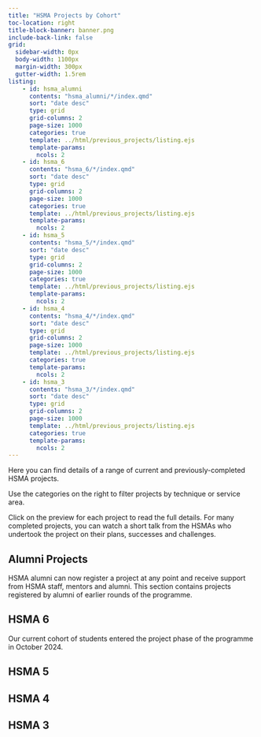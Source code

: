 ```yaml
---
title: "HSMA Projects by Cohort"
toc-location: right
title-block-banner: banner.png
include-back-link: false
grid:
  sidebar-width: 0px
  body-width: 1100px
  margin-width: 300px
  gutter-width: 1.5rem
listing:
    - id: hsma_alumni
      contents: "hsma_alumni/*/index.qmd"
      sort: "date desc"
      type: grid
      grid-columns: 2
      page-size: 1000
      categories: true
      template: ../html/previous_projects/listing.ejs
      template-params:
        ncols: 2
    - id: hsma_6
      contents: "hsma_6/*/index.qmd"
      sort: "date desc"
      type: grid
      grid-columns: 2
      page-size: 1000
      categories: true
      template: ../html/previous_projects/listing.ejs
      template-params:
        ncols: 2
    - id: hsma_5
      contents: "hsma_5/*/index.qmd"
      sort: "date desc"
      type: grid
      grid-columns: 2
      page-size: 1000
      categories: true
      template: ../html/previous_projects/listing.ejs
      template-params:
        ncols: 2
    - id: hsma_4
      contents: "hsma_4/*/index.qmd"
      sort: "date desc"
      type: grid
      grid-columns: 2
      page-size: 1000
      template: ../html/previous_projects/listing.ejs
      categories: true
      template-params:
        ncols: 2
    - id: hsma_3
      contents: "hsma_3/*/index.qmd"
      sort: "date desc"
      type: grid
      grid-columns: 2
      page-size: 1000
      template: ../html/previous_projects/listing.ejs
      categories: true
      template-params:
        ncols: 2
---
```


Here you can find details of a range of current and previously-completed HSMA projects.

Use the categories on the right to filter projects by technique or service area.

Click on the preview for each project to read the full details. For many completed projects, you can watch a short talk from the HSMAs who undertook the project on their plans, successes and challenges.

## Alumni Projects

:::{.callout-important appearance="minimal"}
HSMA alumni can now register a project at any point and receive support from HSMA staff, mentors and alumni.  This section contains projects registered by alumni of earlier rounds of the programme.
:::

:::{#hsma_alumni}
:::

## HSMA 6

:::{.callout-important appearance="minimal"}
Our current cohort of students entered the project phase of the programme in October 2024.
:::

:::{#hsma_6}
:::

## HSMA 5

:::{#hsma_5}
:::


## HSMA 4

:::{#hsma_4}
:::

## HSMA 3

:::{#hsma_3}
:::
